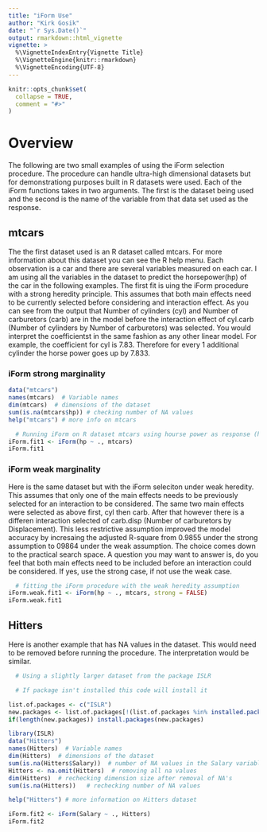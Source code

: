 ```yaml
---
title: "iForm Use"
author: "Kirk Gosik"
date: "`r Sys.Date()`"
output: rmarkdown::html_vignette
vignette: >
  %\VignetteIndexEntry{Vignette Title}
  %\VignetteEngine{knitr::rmarkdown}
  %\VignetteEncoding{UTF-8}
---
```


```r
knitr::opts_chunk$set(
  collapse = TRUE,
  comment = "#>"
)
```


# Overview

The following are two small examples of using the iForm selection procedure. The procedure can handle ultra-high dimensional datasets but for demonstrationg purposes built in R datasets were used. Each of the iForm functions takes in two arguments. The first is the dataset being used and the second is the name of the variable from that data set used as the response.


## mtcars

The the first dataset used is an R dataset called mtcars. For more information about this dataset you can see the R help menu. Each observation is a car and there are several variables measured on each car. I am using all the variables in the dataset to predict the horsepower(hp) of the car in the following examples. The first fit is uing the iForm procedure with a strong heredity principle. This assumes that both main effects need to be currently selected before considering and interaction effect. As you can see from the output that Number of cylinders (cyl) and Number of carburetors (carb) are in the model before the interaction effect of cyl.carb (Number of cylinders by Number of carburetors) was selected. You would interpret the coefficientst in the same fashion as any other linear model. For example, the coefficient for cyl is 7.83. Therefore for every 1 additional cylinder the horse power goes up by 7.833.


### iForm strong marginality
```r
data("mtcars")
names(mtcars)  # Variable names
dim(mtcars)  # dimensions of the dataset
sum(is.na(mtcars$hp)) # checking number of NA values
help("mtcars") # more info on mtcars

  # Running iForm on R dataset mtcars using hourse power as response (hp)
iForm.fit1 <- iForm(hp ~ ., mtcars)
iForm.fit1
```


### iForm weak marginality

Here is the same dataset but with the iForm seleciton under weak heredity. This assumes that only one of the main effects needs to be previously selected for an interaction to be considered. The same two main effects were selected as above first, cyl then carb. After that however there is a differen interaction selected of carb.disp (Number of carburetors by Displacement). This less restrictive assumption improved the model accuracy by incresaing the adjusted R-square from 0.9855 under the strong assumption to 09864 under the weak assumption. The choice comes down to the practical search space. A question you may want to answer is, do you feel that both main effects need to be included before an interaction could be considered. If yes, use the strong case, if not use the weak case.


```r
  # fitting the iForm procedure with the weak heredity assumption
iForm.weak.fit1 <- iForm(hp ~ ., mtcars, strong = FALSE)
iForm.weak.fit1
```


## Hitters

Here is another example that has NA values in the dataset. This would need to be removed before running the procedure. The interpretation would be similar.

```r
  # Using a slightly larger dataset from the package ISLR

  # If package isn't installed this code will install it

list.of.packages <- c("ISLR")
new.packages <- list.of.packages[!(list.of.packages %in% installed.packages()[,"Package"])]
if(length(new.packages)) install.packages(new.packages)
```



```r
library(ISLR)
data("Hitters")
names(Hitters)  # Variable names
dim(Hitters)  # dimensions of the dataset
sum(is.na(Hitters$Salary))  # number of NA values in the Salary variable
Hitters <- na.omit(Hitters)  # removing all na values
dim(Hitters)  # rechecking dimension size after removal of NA's
sum(is.na(Hitters))   # rechecking number of NA values
```



```r
help("Hitters") # more information on Hitters dataset

iForm.fit2 <- iForm(Salary ~ ., Hitters)
iForm.fit2
```
